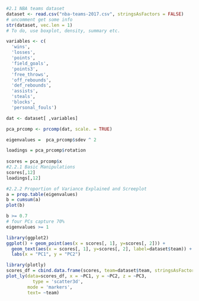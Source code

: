 ```r
#2.1 NBA teams dataset
dataset <- read.csv("nba-teams-2017.csv", stringsAsFactors = FALSE)
# uncomment get some info
str(dataset, vec.len = 1)
# To do, use boxplot, density, summary etc.
```
```r
variables <- c(
  'wins',
  'losses',
  'points',
  'field_goals',
  'points3',
  'free_throws',
  'off_rebounds',
  'def_rebounds',
  'assists',
  'steals',
  'blocks',
  'personal_fouls')

dat <- dataset[ ,variables]
```

```r
pca_prcomp <- prcomp(dat, scale. = TRUE)

eigenvalues =  pca_prcomp$sdev ^ 2

loadings = pca_prcomp$rotation
  
scores = pca_prcomp$x
#2.2.1 Basic Manipulations
scores[,12]
loadings[,12]
```
```r
#2.2.2 Proportion of Variance Explained and Screeplot
a = prop.table(eigenvalues)
b = cumsum(a)
plot(b)

b >= 0.7
# four PCs capture 70%
eigenvalues >= 1
```

```r
library(ggplot2)
ggplot() + geom_point(aes(x = scores[, 1], y=scores[, 2])) +
  geom_text(aes(x = scores[, 1], y=scores[, 2], label=dataset$team)) +
  labs(x = "PC1", y = "PC2")
```

```r
library(plotly)
scores_df = cbind.data.frame(scores, team=dataset$team, stringsAsFactors=FALSE)
plot_ly(data=scores_df, x = ~PC1, y = ~PC2, z = ~PC3,
          type = 'scatter3d',
        mode = 'markers',
        text= ~team)
```






